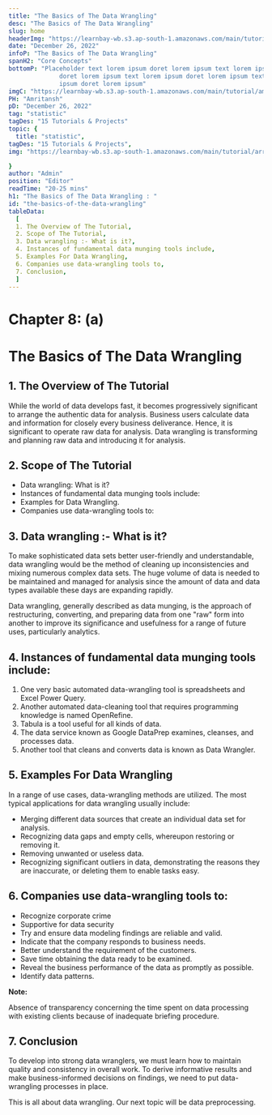 ```yaml
---
title: "The Basics of The Data Wrangling"
desc: "The Basics of The Data Wrangling"
slug: home
headerImg: "https://learnbay-wb.s3.ap-south-1.amazonaws.com/main/tutorial/python.png"
date: "December 26, 2022"
infoP: "The Basics of The Data Wrangling"
spanH2: "Core Concepts"
bottomP: "Placeholder text lorem ipsum doret lorem ipsum text lorem ipsum
              doret lorem ipsum text lorem ipsum doret lorem ipsum text lorem
              ipsum doret lorem ipsum"
imgC: "https://learnbay-wb.s3.ap-south-1.amazonaws.com/main/tutorial/amritansh.png"
PH: "Amritansh"
pD: "December 26, 2022"
tag: "statistic"
tagDes: "15 Tutorials & Projects"
topic: {
  title: "statistic",
tagDes: "15 Tutorials & Projects",
img: "https://learnbay-wb.s3.ap-south-1.amazonaws.com/main/tutorial/arrow.png"

}
author: "Admin"
position: "Editor"
readTime: "20-25 mins"
h1: "The Basics of The Data Wrangling : "
id: "the-basics-of-the-data-wrangling"
tableData:
  [
  1. The Overview of The Tutorial, 
  2. Scope of The Tutorial,  
  3. Data wrangling :- What is it?,  
  4. Instances of fundamental data munging tools include, 
  5. Examples For Data Wrangling,
  6. Companies use data-wrangling tools to,
  7. Conclusion,
  ]
---
```



# **Chapter 8: (a)**


# **The Basics of The Data Wrangling**


## 1. The Overview of The Tutorial

While the world of data develops fast, it becomes progressively significant to arrange the authentic data for analysis. Business users calculate data and information for closely every business deliverance. Hence, it is significant to operate raw data for analysis. Data wrangling is transforming and planning raw data and introducing it for analysis.


## 2. Scope of The Tutorial



* Data wrangling: What is it?
* Instances of fundamental data munging tools include:
* Examples for Data Wrangling.
* Companies use data-wrangling tools to:


## 3. Data wrangling :- What is it?

To make sophisticated data sets better user-friendly and understandable, data wrangling would be the method of cleaning up inconsistencies and mixing numerous complex data sets. The huge volume of data is needed to be maintained and managed for analysis since the amount of data and data types available these days are expanding rapidly.

Data wrangling, generally described as data munging, is the approach of restructuring, converting, and preparing data from one "raw" form into another to improve its significance and usefulness for a range of future uses, particularly analytics.


## 4. Instances of fundamental data munging tools include:



1. One very basic automated data-wrangling tool is spreadsheets and Excel Power Query.
2. Another automated data-cleaning tool that requires programming knowledge is named OpenRefine.
3. Tabula is a tool useful for all kinds of data.
4. The data service known as Google DataPrep examines, cleanses, and processes data.
5. Another tool that cleans and converts data is known as Data Wrangler.


## 5. Examples For Data Wrangling 

In a range of use cases, data-wrangling methods are utilized. The most typical applications for data wrangling usually include:



* Merging different data sources that create an individual data set for analysis.
* Recognizing data gaps and empty cells, whereupon restoring or removing it.
* Removing unwanted or useless data.
* Recognizing significant outliers in data, demonstrating the reasons they are inaccurate, or deleting them to enable tasks easy.


## 6. Companies use data-wrangling tools to:



* Recognize corporate crime
* Supportive for data security
* Try and ensure data modeling findings are reliable and valid.
* Indicate that the company responds to business needs.
* Better understand the requirement of the customers.
* Save time obtaining the data ready to be examined.
* Reveal the business performance of the data as promptly as possible.
* Identify data patterns.


**Note:**

Absence of transparency concerning the time spent on data processing with existing clients because of inadequate briefing procedure.


## 7. Conclusion

To develop into strong data wranglers, we must learn how to maintain quality and consistency in overall work. To derive informative results and make business-informed decisions on findings, we need to put data-wrangling processes in place.

This is all about data wrangling. Our next topic will be data preprocessing.



